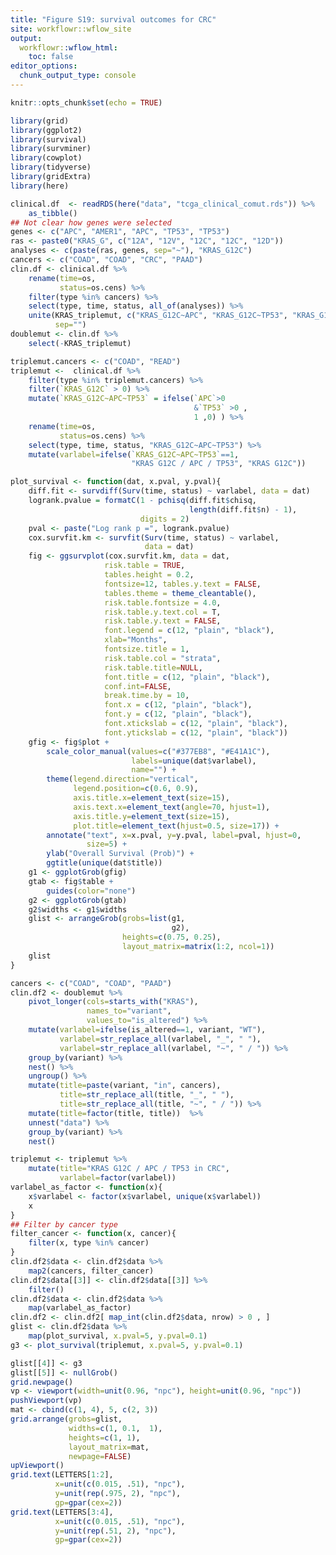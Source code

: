 ```yaml
---
title: "Figure S19: survival outcomes for CRC"
site: workflowr::wflow_site
output:
  workflowr::wflow_html:
    toc: false
editor_options:
  chunk_output_type: console
---
```




```r
knitr::opts_chunk$set(echo = TRUE)
```

```r
library(grid)
library(ggplot2)
library(survival)
library(survminer)
library(cowplot)
library(tidyverse)
library(gridExtra)
library(here)
```

```r
clinical.df  <- readRDS(here("data", "tcga_clinical_comut.rds")) %>%
    as_tibble()
## Not clear how genes were selected
genes <- c("APC", "AMER1", "APC", "TP53", "TP53")
ras <- paste0("KRAS_G", c("12A", "12V", "12C", "12C", "12D"))
analyses <- c(paste(ras, genes, sep="~"), "KRAS_G12C")
cancers <- c("COAD", "COAD", "CRC", "PAAD")
clin.df <- clinical.df %>%
    rename(time=os,
           status=os.cens) %>%
    filter(type %in% cancers) %>%
    select(type, time, status, all_of(analyses)) %>%
    unite(KRAS_triplemut, c("KRAS_G12C~APC", "KRAS_G12C~TP53", "KRAS_G12C"),
          sep="")
doublemut <- clin.df %>%
    select(-KRAS_triplemut)

triplemut.cancers <- c("COAD", "READ")
triplemut <-  clinical.df %>%
    filter(type %in% triplemut.cancers) %>%
    filter(`KRAS_G12C` > 0) %>%
    mutate(`KRAS_G12C~APC~TP53` = ifelse(`APC`>0
                                         &`TP53` >0 ,
                                         1 ,0) ) %>%
    rename(time=os,
           status=os.cens) %>%
    select(type, time, status, "KRAS_G12C~APC~TP53") %>%
    mutate(varlabel=ifelse(`KRAS_G12C~APC~TP53`==1,
                           "KRAS G12C / APC / TP53", "KRAS G12C"))
```

```r
plot_survival <- function(dat, x.pval, y.pval){
    diff.fit <- survdiff(Surv(time, status) ~ varlabel, data = dat)
    logrank.pvalue = formatC(1 - pchisq(diff.fit$chisq,
                                        length(diff.fit$n) - 1),
                             digits = 2)
    pval <- paste("Log rank p =", logrank.pvalue)
    cox.survfit.km <- survfit(Surv(time, status) ~ varlabel,
                              data = dat)
    fig <- ggsurvplot(cox.survfit.km, data = dat,
                     risk.table = TRUE,
                     tables.height = 0.2,
                     fontsize=12, tables.y.text = FALSE,
                     tables.theme = theme_cleantable(),
                     risk.table.fontsize = 4.0,
                     risk.table.y.text.col = T,
                     risk.table.y.text = FALSE,
                     font.legend = c(12, "plain", "black"),
                     xlab="Months",
                     fontsize.title = 1,
                     risk.table.col = "strata",
                     risk.table.title=NULL,
                     font.title = c(12, "plain", "black"),
                     conf.int=FALSE,
                     break.time.by = 10,
                     font.x = c(12, "plain", "black"),
                     font.y = c(12, "plain", "black"),
                     font.xtickslab = c(12, "plain", "black"),
                     font.ytickslab = c(12, "plain", "black"))
    gfig <- fig$plot +
        scale_color_manual(values=c("#377EB8", "#E41A1C"),
                           labels=unique(dat$varlabel),
                           name="") +
        theme(legend.direction="vertical",
              legend.position=c(0.6, 0.9),
              axis.title.x=element_text(size=15),
              axis.text.x=element_text(angle=70, hjust=1),
              axis.title.y=element_text(size=15),
              plot.title=element_text(hjust=0.5, size=17)) +
        annotate("text", x=x.pval, y=y.pval, label=pval, hjust=0,
                 size=5) +
        ylab("Overall Survival (Prob)") +
        ggtitle(unique(dat$title))
    g1 <- ggplotGrob(gfig)
    gtab <- fig$table +
        guides(color="none")
    g2 <- ggplotGrob(gtab)
    g2$widths <- g1$widths
    glist <- arrangeGrob(grobs=list(g1,
                                    g2),
                         heights=c(0.75, 0.25),
                         layout_matrix=matrix(1:2, ncol=1))
    glist
}
```


```r
cancers <- c("COAD", "COAD", "PAAD")
clin.df2 <- doublemut %>%
    pivot_longer(cols=starts_with("KRAS"),
                 names_to="variant",
                 values_to="is_altered") %>%
    mutate(varlabel=ifelse(is_altered==1, variant, "WT"),
           varlabel=str_replace_all(varlabel, "_", " "),
           varlabel=str_replace_all(varlabel, "~", " / ")) %>%
    group_by(variant) %>%
    nest() %>%
    ungroup() %>%
    mutate(title=paste(variant, "in", cancers),
           title=str_replace_all(title, "_", " "),
           title=str_replace_all(title, "~", " / ")) %>%
    mutate(title=factor(title, title))  %>%
    unnest("data") %>%
    group_by(variant) %>%
    nest()

triplemut <- triplemut %>%
    mutate(title="KRAS G12C / APC / TP53 in CRC",
           varlabel=factor(varlabel))
varlabel_as_factor <- function(x){
    x$varlabel <- factor(x$varlabel, unique(x$varlabel))
    x
}
## Filter by cancer type
filter_cancer <- function(x, cancer){
    filter(x, type %in% cancer)
}
clin.df2$data <- clin.df2$data %>%
    map2(cancers, filter_cancer)
clin.df2$data[[3]] <- clin.df2$data[[3]] %>%
    filter()
clin.df2$data <- clin.df2$data %>%
    map(varlabel_as_factor)
clin.df2 <- clin.df2[ map_int(clin.df2$data, nrow) > 0 , ]
glist <- clin.df2$data %>%
    map(plot_survival, x.pval=5, y.pval=0.1)
g3 <- plot_survival(triplemut, x.pval=5, y.pval=0.1)
```

```r
glist[[4]] <- g3
glist[[5]] <- nullGrob()
grid.newpage()
vp <- viewport(width=unit(0.96, "npc"), height=unit(0.96, "npc"))
pushViewport(vp)
mat <- cbind(c(1, 4), 5, c(2, 3))
grid.arrange(grobs=glist,
             widths=c(1, 0.1,  1),
             heights=c(1, 1),
             layout_matrix=mat,
             newpage=FALSE)
upViewport()
grid.text(LETTERS[1:2],
          x=unit(c(0.015, .51), "npc"),
          y=unit(rep(.975, 2), "npc"),
          gp=gpar(cex=2))
grid.text(LETTERS[3:4],
          x=unit(c(0.015, .51), "npc"),
          y=unit(rep(.51, 2), "npc"),
          gp=gpar(cex=2))
```
